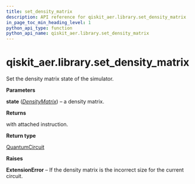 ```yaml
---
title: set_density_matrix
description: API reference for qiskit_aer.library.set_density_matrix
in_page_toc_min_heading_level: 1
python_api_type: function
python_api_name: qiskit_aer.library.set_density_matrix
---
```


<span id="qiskit-aer-library-set-density-matrix" />

# qiskit\_aer.library.set\_density\_matrix

<Function id="qiskit_aer.library.set_density_matrix" isDedicatedPage={true} github="https://github.com/qiskit/qiskit-aer/tree/stable/0.12/qiskit_aer/library/set_instructions/set_density_matrix.py" signature="set_density_matrix(self, state)">
  Set the density matrix state of the simulator.

  **Parameters**

  **state** ([*DensityMatrix*](qiskit.quantum_info.DensityMatrix "qiskit.quantum_info.DensityMatrix")) – a density matrix.

  **Returns**

  with attached instruction.

  **Return type**

  [QuantumCircuit](qiskit.circuit.QuantumCircuit "qiskit.circuit.QuantumCircuit")

  **Raises**

  **ExtensionError** – If the density matrix is the incorrect size for the current circuit.
</Function>

